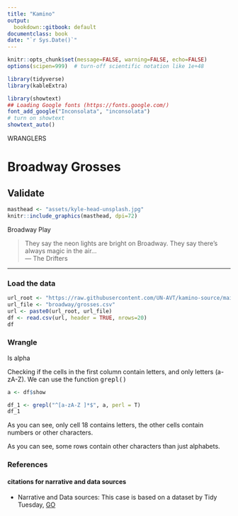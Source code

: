 ```yaml
---
title: "Kamino"
output:
  bookdown::gitbook: default
documentclass: book
date: "`r Sys.Date()`"
---
```


```r

knitr::opts_chunk$set(message=FALSE, warning=FALSE, echo=FALSE)
options(scipen=999)  # turn-off scientific notation like 1e+48

library(tidyverse)
library(kableExtra)

library(showtext)
## Loading Google fonts (https://fonts.google.com/)
font_add_google("Inconsolata", "inconsolata")
# turn on showtext
showtext_auto()

```

WRANGLERS  

# Broadway Grosses
## Validate

```r

masthead <- "assets/kyle-head-unsplash.jpg"
knitr::include_graphics(masthead, dpi=72)

```

<div class="figure-text">Broadway Play</div>


> They say the neon lights are bright on Broadway. They say there’s always magic in the air...\
--- The Drifters\

***

### Load the data


```r

url_root <- "https://raw.githubusercontent.com/UN-AVT/kamino-source/main/sources/0-shared/data/"
url_file <- "broadway/grosses.csv"
url <- paste0(url_root, url_file)
df <- read.csv(url, header = TRUE, nrows=20)
df

```


### Wrangle 

Is alpha

Checking if the cells in the first column contain letters, and only letters (a-zA-Z). We can use the function <kbd>grepl()</kbd>

```r

a <- df$show

df_1 <- grepl("^[a-zA-Z ]*$", a, perl = T)
df_1

```


As you can see, only cell 18 contains letters, the other cells contain numbers or other characters.


As you can see, some rows contain other characters than just alphabets.

### References
#### citations for narrative and data sources

* Narrative and Data sources: This case is based on a dataset by Tidy Tuesday, [GO](https://github.com/rfordatascience/tidytuesday/tree/master/data/2020/2020-04-28){target="_blank"}  


